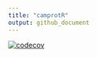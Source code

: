 ```yaml
---
title: "camprotR"
output: github_document
---
```


<!-- badges: start -->
[![codecov](https://codecov.io/gh/CambridgeCentreForProteomics/camprotR/branch/master/graph/badge.svg)](https://codecov.io/gh/CambridgeCentreForProteomics/camprotR)
<!-- badges: end -->
